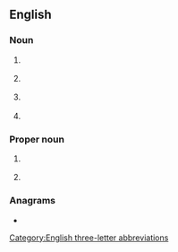 {{also|aca|acá|aĉa|aça|-ača}}
==English==

===Noun===
{{en-noun}}

# {{lb|en|military}} {{initialism of|[[airspace]] [[control]] [[authority]]|lang=en}}
# {{lb|en|military}} {{initialism of|[[airspace]] [[coordination]] [[area]]|lang=en}}
# {{lb|en|accounting}} {{initialism of|[[associate]] [[chartered accountant]]|lang=en}}
# {{lb|en|anatomy}} {{initialism of|anterior cerebral artery|lang=en}}

===Proper noun===
{{en-proper noun}}

# {{lb|en|US|politics}} {{initialism of|{{w|Affordable Care Act}}|lang=en}}
# {{initialism of|{{w|Adult Children of Alcoholics}}|lang=en}}

===Anagrams===
* {{anagrams|en|a=aac|AAC|CAA|aac}}

[[Category:English three-letter abbreviations]]
